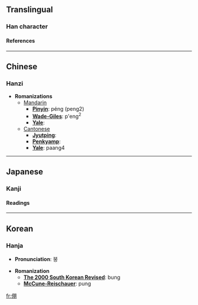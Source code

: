 ==Translingual==
===Han character===
{{Han char|rad=人|as=08|sn=10|four=2722<sub>0</sub>|canj=人月月 (OBB)}}
====References====
{{Han ref|kx=0108.010|dkj=00772|dj=0229.120|hdz=10181.050|uh=5017|ud=20503|bh=D0D6|bd=53462}}
----

==Chinese==
===Hanzi===


* '''Romanizations'''
** [[Mandarin]]
*** '''[[Pinyin]]''': péng (peng2)
*** '''[[Wade-Giles]]''': p'eng<sup>2</sup>
*** '''[[Yale]]''': 
**[[Cantonese]]
***'''[[Jyutping]]''':
***'''[[Penkyamp]]''': 
***'''[[Yale]]''': paang4


----
==Japanese==
===Kanji===

{{ja-kanji|grade=|rs=人08}}
====Readings====
{{ja-readings|on=[[ほう]] (hō), [[ぼう]] (bō)|kun=[[たすける]] (tasukeru), [[ゆだねる]] (yudaneru), [[よせる]] (yoseru)}}


----
==Korean==
===Hanja===

* '''Pronunciation''': 붕

* '''Romanization'''
** '''[[The 2000 South Korean Revised Romanization|The 2000 South Korean Revised]]''': bung
** '''[[McCune-Reischauer]]''': pung


[[fr:倗]]